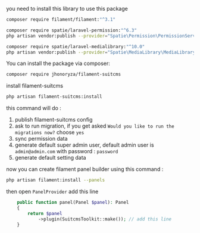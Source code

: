 you need to install this library to use this package

```bash
composer require filament/filament:"^3.1"

composer require spatie/laravel-permission:"^6.3"
php artisan vendor:publish --provider="Spatie\Permission\PermissionServiceProvider"

composer require spatie/laravel-medialibrary:"^10.0"
php artisan vendor:publish --provider="Spatie\MediaLibrary\MediaLibraryServiceProvider"
```

You can install the package via composer:

```bash
composer require jhonoryza/filament-suitcms
```

install filament-suitcms

```bash
php artisan filament-suitcms:install
```

this command will do :

1. publish filament-suitcms config
2. ask to run migration, if you get asked `Would you like to run the migrations now?` choose `yes`
3. sync permission data
4. generate default super admin user, default admin user is `admin@admin.com` with password : `password`
5. generate default setting data

now you can create filament panel builder using this command :

```bash
php artisan filament:install --panels
```

then open `PanelProvider` add this line

```php
    public function panel(Panel $panel): Panel
    {
        return $panel
            ->plugin(SuitcmsToolkit::make()); // add this line
    }
```
